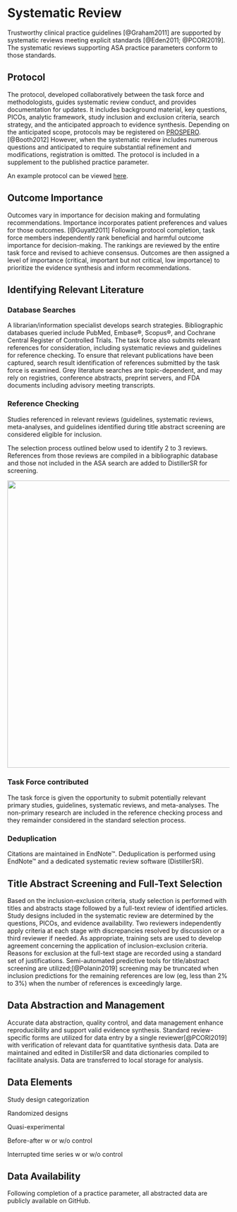 # Systematic Review

Trustworthy clinical practice guidelines [@Graham2011] are supported by systematic reviews meeting explicit standards [@Eden2011; @PCORI2019]. The systematic reviews supporting ASA practice parameters conform to those standards.

## Protocol

<!-- ### Purpose -->

<!-- ### Organization -->

<!-- 1.  Background -->

<!-- 2.  Key Questions -->

<!-- 3.  PICOTS<br/> Population<br/> Interventions<br/> Comparators<br/> Outcomes<br/> Timing Settings<br/> -->

<!-- 4.  Analytic Framework -->

<!-- 5.  Methods <br/>Search <br/>Study inclusion/exclusion criteria <br/>Search Strategies <br/>Data Abstraction and Management <br/>Risk of Bias Appraisal <br/>Evidence Synthesis <br/>Grading the Strength of Evidence -->

<!-- 6.  Registration -->

<!-- 7.  References -->

The protocol, developed collaboratively between the task force and methodologists, guides systematic review conduct, and provides documentation for updates. It includes background material, key questions, PICOs, analytic framework, study inclusion and exclusion criteria, search strategy, and the anticipated approach to evidence synthesis. Depending on the anticipated scope, protocols may be registered on [PROSPERO](https://www.crd.york.ac.uk/PROSPERO/). [@Booth2012] However, when the systematic review includes numerous questions and anticipated to require substantial refinement and modifications, registration is omitted. The protocol is included in a supplement to the published practice parameter.

An example protocol can be viewed [here](assets/Protocol_Geriatrics_2022-09-17.pdf).

## Outcome Importance

Outcomes vary in importance for decision making and formulating recommendations. Importance incorporates patient preferences and values for those outcomes. [@Guyatt2011] Following protocol completion, task force members independently rank beneficial and harmful outcome importance for decision-making. The rankings are reviewed by the entire task force and revised to achieve consensus. Outcomes are then assigned a level of importance (critical, important but not critical, low importance) to prioritize the evidence synthesis and inform recommendations.

## Identifying Relevant Literature

### Database Searches

A librarian/information specialist develops search strategies. Bibliographic databases queried include PubMed, Embase®, Scopus®, and Cochrane Central Register of Controlled Trials. The task force also submits relevant references for consideration, including systematic reviews and guidelines for reference checking. To ensure that relevant publications have been captured, search result identification of references submitted by the task force is examined. Grey literature searches are topic-dependent, and may rely on registries, conference abstracts, preprint servers, and FDA documents including advisory meeting transcripts.

### Reference Checking

Studies referenced in relevant reviews (guidelines, systematic reviews, meta-analyses, and guidelines identified during title abstract screening are considered eligible for inclusion.

The selection process outlined below used to identify 2 to 3 reviews. References from those reviews are compiled in a bibliographic database and those not included in the ASA search are added to DistillerSR for screening.

![](assets/referenceChecking.png){width="650"}

### Task Force contributed

The task force is given the opportunity to submit potentially relevant primary studies, guidelines, systematic reviews, and meta-analyses. The non-primary research are included in the reference checking process and they remainder considered in the standard selection process.

### Deduplication

Citations are maintained in EndNote™. Deduplication is performed using EndNote™ and a dedicated systematic review software (DistillerSR).

## Title Abstract Screening and Full-Text Selection

Based on the inclusion-exclusion criteria, study selection is performed with titles and abstracts stage followed by a full-text review of identified articles. Study designs included in the systematic review are determined by the questions, PICOs, and evidence availability. Two reviewers independently apply criteria at each stage with discrepancies resolved by discussion or a third reviewer if needed. As appropriate, training sets are used to develop agreement concerning the application of inclusion-exclusion criteria. Reasons for exclusion at the full-text stage are recorded using a standard set of justifications. Semi-automated predictive tools for title/abstract screening are utilized;[@Polanin2019] screening may be truncated when inclusion predictions for the remaining references are low (eg, less than 2% to 3%) when the number of references is exceedingly large.

## Data Abstraction and Management

Accurate data abstraction, quality control, and data management enhance reproducibility and support valid evidence synthesis. Standard review-specific forms are utilized for data entry by a single reviewer[@PCORI2019] with verification of relevant data for quantitative synthesis data. Data are maintained and edited in DistillerSR and data dictionaries compiled to facilitate analysis. Data are transferred to local storage for analysis.

## Data Elements

Study design categorization

Randomized designs

Quasi-experimental

Before-after w or w/o control

Interrupted time series w or w/o control

## Data Availability

Following completion of a practice parameter, all abstracted data are publicly available on GitHub.
